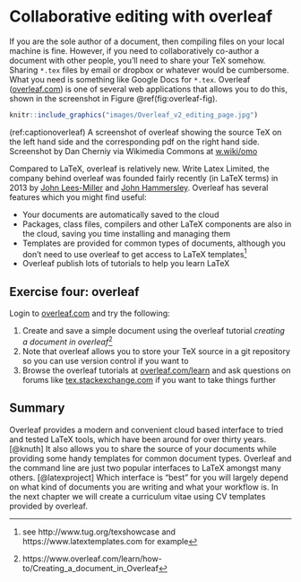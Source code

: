 # Collaborative editing with overleaf {#overleaf}

If you are the sole author of a document, then compiling files on your local machine is fine. However, if you need to collaboratively co-author a document with other people, you'll need to share your TeX somehow. Sharing `*.tex` files by email or dropbox or whatever would be cumbersome. What you need is something like Google Docs for `*.tex`. Overleaf ([overleaf.com](https://www.overleaf.com/)) is one of several web applications that allows you to do this, shown in the screenshot in Figure \@ref(fig:overleaf-fig).

```r
knitr::include_graphics("images/Overleaf_v2_editing_page.jpg")
```

(ref:captionoverleaf) A screenshot of overleaf showing the source TeX on the left hand side and the corresponding pdf on the right hand side. Screenshot by Dan Cherniy via Wikimedia Commons at [w.wiki/omo](https://w.wiki/omo)

Compared to LaTeX, overleaf is relatively new. Write Latex Limited, the company behind overleaf was founded fairly recently (in LaTeX terms) in 2013 by [John Lees-Miller](https://www.linkedin.com/in/jdleesmiller/) and [John Hammersley](https://www.linkedin.com/in/john-hammersley-6419a266/). Overleaf has several features which you might find useful:

* Your documents are automatically saved to the cloud
* Packages, class files, compilers and other LaTeX components are also in the cloud, saving you time installing and managing them
* Templates are provided for common types of documents, although you don't need to use overleaf to get access to LaTeX templates^[see http://www.tug.org/texshowcase and https://www.latextemplates.com for example]
* Overleaf publish lots of tutorials to help you learn LaTeX


## Exercise four: overleaf {#ex4}

Login to [overleaf.com](https://www.overleaf.com/) and try the following:

1. Create and save a simple document using the overleaf tutorial *creating a document in overleaf*^[https://www.overleaf.com/learn/how-to/Creating_a_document_in_Overleaf]  
1. Note that overleaf allows you to store your TeX source in a git repository so you can use version control if you want to
1. Browse the overleaf tutorials at [overleaf.com/learn](https://www.overleaf.com/learn) and ask questions on forums like [tex.stackexchange.com](https://tex.stackexchange.com/) if you want to take things further

## Summary {#overleafconc}

Overleaf provides a modern and convenient cloud based interface to tried and tested LaTeX tools, which have been around for over thirty years. [@knuth] It also allows you to share the source of your documents while providing some handy templates for common document types. Overleaf and the command line are just two popular interfaces to LaTeX amongst many others. [@latexproject] Which interface is “best” for you will largely depend on what kind of documents you are writing and what your workflow is. In the next chapter we will create a curriculum vitae using CV templates provided by overleaf.
